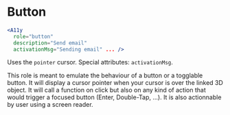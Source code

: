 # Button

```jsx
<A11y
  role="button"
  description="Send email"
  activationMsg="Sending email" ... />
```

Uses the `pointer` cursor. Special attributes: `activationMsg`.

This role is meant to emulate the behaviour of a button or a togglable button. It will display a cursor pointer when your cursor is over the linked 3D object. It will call a function on click but also on any kind of action that would trigger a focused button (Enter, Double-Tap, ...). It is also actionnable by user using a screen reader.
